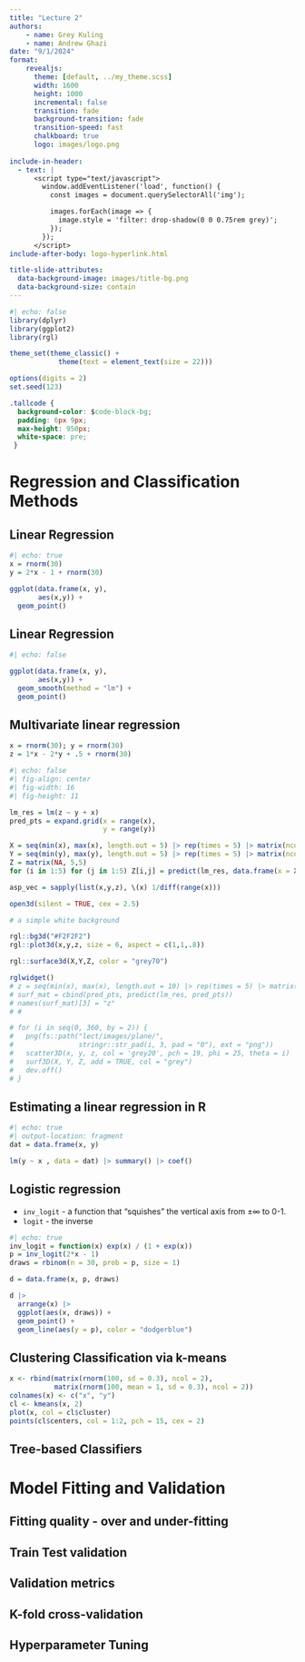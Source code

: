 ```yaml
---
title: "Lecture 2"
authors:
    - name: Grey Kuling
    - name: Andrew Ghazi
date: "9/1/2024"
format: 
    revealjs:
      theme: [default, ../my_theme.scss]
      width: 1600
      height: 1000
      incremental: false
      transition: fade
      background-transition: fade
      transition-speed: fast
      chalkboard: true
      logo: images/logo.png
      
include-in-header:
  - text: |
      <script type="text/javascript">
        window.addEventListener('load', function() {
          const images = document.querySelectorAll('img');

          images.forEach(image => {
            image.style = 'filter: drop-shadow(0 0 0.75rem grey)';
          });
        });
      </script>
include-after-body: logo-hyperlink.html

title-slide-attributes: 
  data-background-image: images/title-bg.png
  data-background-size: contain
---
```


```r
#| echo: false
library(dplyr)
library(ggplot2)
library(rgl)

theme_set(theme_classic() + 
            theme(text = element_text(size = 22)))

options(digits = 2)
set.seed(123)
```

```css
.tallcode { 
  background-color: $code-block-bg; 
  padding: 6px 9px; 
  max-height: 950px; 
  white-space: pre; 
 } 
```

# Regression and Classification Methods


## Linear Regression 

<!-- Show a linear fit with a ribbon -->

```r
#| echo: true
x = rnorm(30)
y = 2*x - 1 + rnorm(30)
```

```r
ggplot(data.frame(x, y),
       aes(x,y)) + 
  geom_point()
```

## Linear Regression

```r
#| echo: false

ggplot(data.frame(x, y),
       aes(x,y)) +
  geom_smooth(method = "lm") + 
  geom_point()
```

## Multivariate linear regression

```r
x = rnorm(30); y = rnorm(30)
z = 1*x - 2*y + .5 + rnorm(30)
```

```r
#| echo: false
#| fig-align: center
#| fig-width: 16
#| fig-height: 11

lm_res = lm(z ~ y + x)
pred_pts = expand.grid(x = range(x), 
                       y = range(y))

X = seq(min(x), max(x), length.out = 5) |> rep(times = 5) |> matrix(ncol = 5)
Y = seq(min(y), max(y), length.out = 5) |> rep(times = 5) |> matrix(ncol = 5) |> t()
Z = matrix(NA, 5,5)
for (i in 1:5) for (j in 1:5) Z[i,j] = predict(lm_res, data.frame(x = X[i,j], y = Y[i,j]))

asp_vec = sapply(list(x,y,z), \(x) 1/diff(range(x)))

open3d(silent = TRUE, cex = 2.5)

# a simple white background

rgl::bg3d("#F2F2F2")
rgl::plot3d(x,y,z, size = 6, aspect = c(1,1,.8))

rgl::surface3d(X,Y,Z, color = "grey70")

rglwidget()
# z = seq(min(x), max(x), length.out = 10) |> rep(times = 5) |> matrix(ncol = 5)
# surf_mat = cbind(pred_pts, predict(lm_res, pred_pts))
# names(surf_mat)[3] = "z"
# #

# for (i in seq(0, 360, by = 2)) {
#   png(fs::path("lect/images/plane/",
#                stringr::str_pad(i, 3, pad = "0"), ext = "png"))
#   scatter3D(x, y, z, col = 'grey20', pch = 19, phi = 25, theta = i)
#   surf3D(X, Y, Z, add = TRUE, col = "grey")
#   dev.off()
# }

```



## Estimating a linear regression in R

```r
#| echo: true
#| output-location: fragment
dat = data.frame(x, y)

lm(y ~ x , data = dat) |> summary() |> coef()
```

## Logistic regression

* `inv_logit` - a function that "squishes" the vertical axis from ±∞ to 0-1.
* `logit` - the inverse

```r
#| echo: true
inv_logit = function(x) exp(x) / (1 + exp(x))
p = inv_logit(2*x - 1)
draws = rbinom(n = 30, prob = p, size = 1)
```

```r
d = data.frame(x, p, draws)

d |> 
  arrange(x) |> 
  ggplot(aes(x, draws)) + 
  geom_point() + 
  geom_line(aes(y = p), color = "dodgerblue")
```


## Clustering Classification via k-means


```r
x <- rbind(matrix(rnorm(100, sd = 0.3), ncol = 2),
           matrix(rnorm(100, mean = 1, sd = 0.3), ncol = 2))
colnames(x) <- c("x", "y")
cl <- kmeans(x, 2)
plot(x, col = cl$cluster)
points(cl$centers, col = 1:2, pch = 15, cex = 2)
```


## Tree-based Classifiers 



# Model Fitting and Validation



## Fitting quality - over and under-fitting 



## Train Test validation 



## Validation metrics 



## K-fold cross-validation 



## Hyperparameter Tuning 





